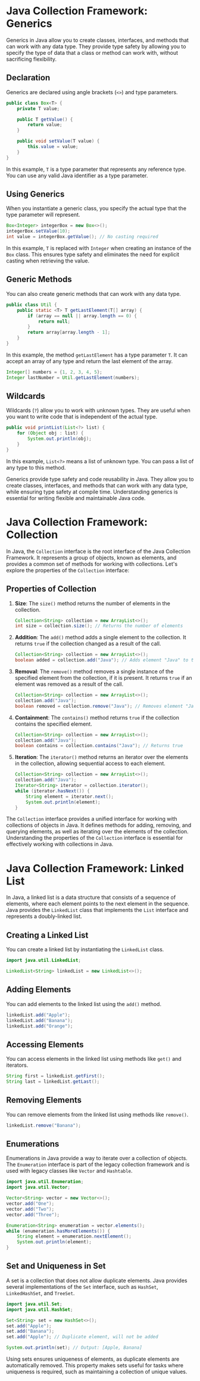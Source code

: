 
# Java Collection Framework: Generics

Generics in Java allow you to create classes, interfaces, and methods that can work with any data type. They provide type safety by allowing you to specify the type of data that a class or method can work with, without sacrificing flexibility.

## Declaration

Generics are declared using angle brackets (`<>`) and type parameters.

```java
public class Box<T> {
    private T value;

    public T getValue() {
        return value;
    }

    public void setValue(T value) {
        this.value = value;
    }
}
```

In this example, `T` is a type parameter that represents any reference type. You can use any valid Java identifier as a type parameter.

## Using Generics

When you instantiate a generic class, you specify the actual type that the type parameter will represent.

```java
Box<Integer> integerBox = new Box<>();
integerBox.setValue(10);
int value = integerBox.getValue(); // No casting required
```

In this example, `T` is replaced with `Integer` when creating an instance of the `Box` class. This ensures type safety and eliminates the need for explicit casting when retrieving the value.

## Generic Methods

You can also create generic methods that can work with any data type.

```java
public class Util {
    public static <T> T getLastElement(T[] array) {
        if (array == null || array.length == 0) {
            return null;
        }
        return array[array.length - 1];
    }
}
```

In this example, the method `getLastElement` has a type parameter `T`. It can accept an array of any type and return the last element of the array.

```java
Integer[] numbers = {1, 2, 3, 4, 5};
Integer lastNumber = Util.getLastElement(numbers);
```

## Wildcards

Wildcards (`?`) allow you to work with unknown types. They are useful when you want to write code that is independent of the actual type.

```java
public void printList(List<?> list) {
    for (Object obj : list) {
        System.out.println(obj);
    }
}
```

In this example, `List<?>` means a list of unknown type. You can pass a list of any type to this method.

Generics provide type safety and code reusability in Java. They allow you to create classes, interfaces, and methods that can work with any data type, while ensuring type safety at compile time. Understanding generics is essential for writing flexible and maintainable Java code.

# Java Collection Framework: Collection

In Java, the `Collection` interface is the root interface of the Java Collection Framework. It represents a group of objects, known as elements, and provides a common set of methods for working with collections. Let's explore the properties of the `Collection` interface:

## Properties of Collection

1. **Size**: The `size()` method returns the number of elements in the collection.

    ```java
    Collection<String> collection = new ArrayList<>();
    int size = collection.size(); // Returns the number of elements
    ```

2. **Addition**: The `add()` method adds a single element to the collection. It returns `true` if the collection changed as a result of the call.

    ```java
    Collection<String> collection = new ArrayList<>();
    boolean added = collection.add("Java"); // Adds element "Java" to the collection
    ```

3. **Removal**: The `remove()` method removes a single instance of the specified element from the collection, if it is present. It returns `true` if an element was removed as a result of the call.

    ```java
    Collection<String> collection = new ArrayList<>();
    collection.add("Java");
    boolean removed = collection.remove("Java"); // Removes element "Java" from the collection
    ```

4. **Containment**: The `contains()` method returns `true` if the collection contains the specified element.

    ```java
    Collection<String> collection = new ArrayList<>();
    collection.add("Java");
    boolean contains = collection.contains("Java"); // Returns true
    ```

5. **Iteration**: The `iterator()` method returns an iterator over the elements in the collection, allowing sequential access to each element.

    ```java
    Collection<String> collection = new ArrayList<>();
    collection.add("Java");
    Iterator<String> iterator = collection.iterator();
    while (iterator.hasNext()) {
        String element = iterator.next();
        System.out.println(element);
    }
    ```

The `Collection` interface provides a unified interface for working with collections of objects in Java. It defines methods for adding, removing, and querying elements, as well as iterating over the elements of the collection. Understanding the properties of the `Collection` interface is essential for effectively working with collections in Java.

# Java Collection Framework: Linked List

In Java, a linked list is a data structure that consists of a sequence of elements, where each element points to the next element in the sequence. Java provides the `LinkedList` class that implements the `List` interface and represents a doubly-linked list.

## Creating a Linked List

You can create a linked list by instantiating the `LinkedList` class.

```java
import java.util.LinkedList;

LinkedList<String> linkedList = new LinkedList<>();
```

## Adding Elements

You can add elements to the linked list using the `add()` method.

```java
linkedList.add("Apple");
linkedList.add("Banana");
linkedList.add("Orange");
```

## Accessing Elements

You can access elements in the linked list using methods like `get()` and iterators.

```java
String first = linkedList.getFirst();
String last = linkedList.getLast();
```

## Removing Elements

You can remove elements from the linked list using methods like `remove()`.

```java
linkedList.remove("Banana");
```

## Enumerations

Enumerations in Java provide a way to iterate over a collection of objects. The `Enumeration` interface is part of the legacy collection framework and is used with legacy classes like `Vector` and `Hashtable`.

```java
import java.util.Enumeration;
import java.util.Vector;

Vector<String> vector = new Vector<>();
vector.add("One");
vector.add("Two");
vector.add("Three");

Enumeration<String> enumeration = vector.elements();
while (enumeration.hasMoreElements()) {
    String element = enumeration.nextElement();
    System.out.println(element);
}
```

## Set and Uniqueness in Set

A set is a collection that does not allow duplicate elements. Java provides several implementations of the `Set` interface, such as `HashSet`, `LinkedHashSet`, and `TreeSet`.

```java
import java.util.Set;
import java.util.HashSet;

Set<String> set = new HashSet<>();
set.add("Apple");
set.add("Banana");
set.add("Apple"); // Duplicate element, will not be added

System.out.println(set); // Output: [Apple, Banana]
```

Using sets ensures uniqueness of elements, as duplicate elements are automatically removed. This property makes sets useful for tasks where uniqueness is required, such as maintaining a collection of unique values.
